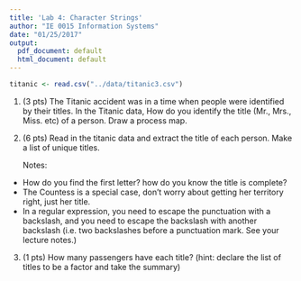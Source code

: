 ```yaml
---
title: 'Lab 4: Character Strings'
author: "IE 0015 Information Systems"
date: "01/25/2017"
output:
  pdf_document: default
  html_document: default
---
```


```r
titanic <- read.csv("../data/titanic3.csv")
```
1.  (3 pts) The Titanic accident was in a time when people were identified by their titles. In the Titanic data, How do you identify the title (Mr., Mrs., Miss. etc) of a person. Draw a process map.

2.  (6 pts) Read in the titanic data and extract the title of each person.  Make a list of unique titles.

    Notes:
  
  - How do you find the first letter? how do you know the title is complete? 
  - The Countess is a special case, don't worry about getting her territory right, just her title.
  - In a regular expression, you need to escape the punctuation with a backslash, and you need to escape the backslash with another backslash (i.e. two backslashes before a punctuation mark. See your lecture notes.)
  
3.  (1 pts) How many passengers have each title? (hint: declare the list of titles to be a factor and take the summary)